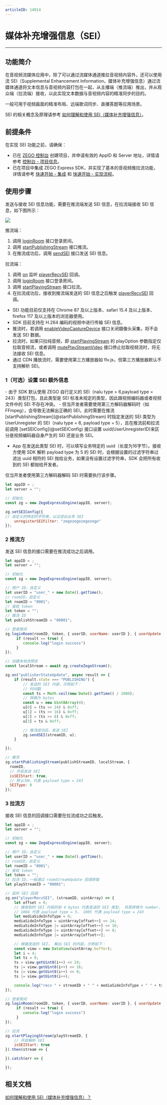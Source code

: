 ```yaml
---
articleID: 14914
---
```

# 媒体补充增强信息（SEI）

- - -

## 功能简介

在音视频流媒体应用中，除了可以通过流媒体通道推拉音视频内容外，还可以使用流 SEI（Supplemental Enhancement Information，媒体补充增强信息）通过流媒体通道将文本信息与音视频内容打包在一起，从主播端（推流端）推出，并从观众端（拉流端）接收，以此实现文本数据与音视频内容的精准同步的目的。

一般可用于视频画面的精准布局、远端歌词同步、直播答题等应用场景。

<Note title="说明">


SEI 的相关概念及原理请参考 [如何理解和使用 SEI（媒体补充增强信息）](https://doc-zh.zego.im/faq/sei?product=ExpressVideo&platform=web)。

</Note>




## 前提条件

在实现 SEI 功能之前，请确保：
- 已在 [ZEGO 控制台](https://console.zego.im) 创建项目，并申请有效的 AppID 和 Server 地址，详情请参考 [控制台 - 项目信息](/console/project-info)。
- 已在项目中集成 ZEGO Express SDK，并实现了基本的音视频推拉流功能，详情请参考 [快速开始 - 集成](!ExpressVideoSDK-Integration/SDK_Integration) 和 [快速开始 - 实现流程](!ExpressVideoSDK-Integration/Solution_Implementation)。


## 使用步骤

发送与接收 SEI 信息功能，需要在推流端发送 SEI 信息，在拉流端接收 SEI 信息，如下图所示：

<Frame width="512" height="auto" caption=""><img src="https://doc-media.zego.im/sdk-doc/Pics/Common/ZegoExpressEngine/send_and_recv_sei_web_new.png" /></Frame>

推流端：

1. 调用 [loginRoom](@loginRoom) 接口登录房间。
2. 调用 [startPublishingStream](@startPublishingStream) 接口推流。
3. 在推流成功后，调用 [sendSEI](@sendSEI) 接口发送 SEI 信息。

拉流端：

1. 调用 [on](@on) 监听 [playerRecvSEI](@playerRecvSEI) 回调。
2. 调用 [loginRoom](@loginRoom) 接口登录房间。
3. 调用 [startPlayingStream](@startPlayingStream) 接口拉流。
4. 在拉流成功后，接收到推流端发送的 SEI 信息之后触发 [playerRecvSEI](@playerRecvSEI) 回调。

<Warning title="注意">


- SEI 功能目前仅支持在 Chrome 87 及以上版本、safari 15.4 及以上版本、firefox 117 及以上版本的浏览器使用。
- SDK 目前支持在 H.264 编码的视频中进行传输 SEI 信息。
- 推流时，若调用 [enableVideoCaptureDevice](@enableVideoCaptureDevice) 接口关闭摄像头采集，将不会发送 SEI 数据。
- 拉流时，如果只拉纯音频，即 [startPlayingStream](@startPlayingStream) 的 playOption 参数指定仅拉取音频流，或者调用 [mutePlayStreamVideo](@mutePlayStreamVideo) 接口停止拉取视频流时，将无法接收 SEI 信息。
- 通过 CDN 播放流时，需要使用第三方播放器如 flv.js，但第三方播放器默认不支持解析 SEI。

</Warning>



### 1（可选）设置 SEI 额外信息

<Accordion title="设置 SEI 额外信息" defaultOpen="false">
- 由于 SDK 默认使用 ZEGO 自行定义的 SEI（nalu type = 6,payload type = 243）类型打包，且此类型是 SEI 标准未规定的类型，因此跟视频编码器或者视频文件中的 SEI 不存在冲突。
- 但当开发者需要使用第三方解码器解码时（如 FFmpeg），会导致无法解出正确的 SEI，此时需要在推流 [startPublishingStream](@startPublishingStream) 时指定发送的 SEI 类型为 UserUnregister 的 SEI（nalu type = 6, payload type = 5），且在推流前和拉流前调用 [setSEIConfig](@setSEIConfig) 接口设置 uuid(UserUnregisterID)来区分是视频编码器自身产生的 SEI 还是业务 SEI。

- App 在发送此类型 SEI 时，可以填写业务特定的 uuid（长度为16字节）。接收方使用 SDK 解析 payload type 为 5 的 SEI 时，会根据设置的过滤字符串过滤出 uuid 相符的 SEI 抛给业务，如果没有设置过滤字符串，SDK 会把所有收到的 SEI 都抛给开发者。

<Note title="说明">


仅当开发者使用第三方解码器解码 SEI 时需要执行该步骤。

</Note>




```javascript
let appID = ;
let server = "";

// 初始化
const zg = new ZegoExpressEngine(appID, server);

zg.setSEIConfig({
// 自定义的特定的字符串，以过滤出业务 SEI
    unregisterSEIFilter: "zegozegozegozego"
});
```
</Accordion>


### 2 推流方

发送 SEI 信息的接口需要在推流成功之后调用。

```javascript
let appID = ;
let server = "";

// 初始化
const zg = new ZegoExpressEngine(appID, server);

// 用户 ID，自定义
let userID = "user_" + new Date().getTime();
// roomID，自定义
let roomID = "0001";
// 鉴权 token
let token = "";
// 推流 ID
let publishStreamID = "00001";

// 登录房间
zg.loginRoom(roomID, token, { userID, userName: userID }, { userUpdate: true }).then(result => {
     if (result == true) {
        console.log("login success")
     }
});

// 创建本地流预览
const localStream = await zg.createZegoStream();

zg.on("publisherStateUpdate", async result => {
    if (result.state === "PUBLISHING") {
        // 发送的 SEI 内容，示例如下：
        // 时间戳
        const ts = Math.ceil(new Date().getTime() / 1000);
        // 转换为 bytes
        const u = new Uint8Array(4);
        u[0] = (ts >> 24) & 0xff;
        u[1] = (ts >> 16) & 0xff;
        u[2] = (ts >> 8) & 0xff;
        u[3] = ts & 0xff;

        // 推流成功后，发送 SEI
        zg.sendSEI(streamID, u);
    }

});

// 推流
zg.startPublishingStream(publishStreamID, localStream, {
  roomID,
  // 开启发送 SEI
  isSEIStart: true,
  // 默认为0，代表 payload type = 243
  SEIType: 0
});
```

### 3 拉流方

接收 SEI 信息的回调接口需要在拉流成功之后触发。


```javascript
let appID = ;
let server = "";

// 初始化
const zg = new ZegoExpressEngine(appID, server);

// 用户 ID，自定义
let userID = "user_" + new Date().getTime();
// roomID，自定义
let roomID = "0001";
// 鉴权 token
let token = "";
// 拉流 ID，一般通过 roomStreamUpdate 回调获取
let playStreamID = "00001";

// 监听 SEI 回调
zg.on("playerRecvSEI", (streamID, uintArray) => {
    let offset = 0;
    // 接收到的 SEI 内容的前 4 bytes 代表发送的 SEI 类型， 将其转换为 number，
    // 1004 代表 payload type = 5， 1005 代表 payload type = 243
    let mediaSideInfoType = 0;
    mediaSideInfoType = uintArray[offset++] << 24;
    mediaSideInfoType |= uintArray[offset++] << 16;
    mediaSideInfoType |= uintArray[offset++] << 8;
    mediaSideInfoType |= uintArray[offset++];

    // 根据发送的 SEI， 解出 SEI 的内容，示例如下：
    const view = new DataView(uintArray.buffer);
    let i = 4;
    let ts = 0;
    ts = view.getUint8(i++) << 24;
    ts |= view.getUint8(i++) << 16;
    ts |= view.getUint8(i++) << 8;
    ts |= view.getUint8(i++);

    console.log("recv " + streamID + " " + mediaSideInfoType + " " + ts);
});

// 登录房间
zg.loginRoom(roomID, token, { userID, userName: userID }, { userUpdate: true }).then(result => {
     if (result == true) {
        console.log("login success")
     }
});

// 拉流
zg.startPlayingStream(playStreamID, {
    // 开启解析 SEI
    isSEIStart: true
}).then(stream => {

}).catch(err => {

});
```



## 相关文档

[如何理解和使用 SEI（媒体补充增强信息）？](https://doc-zh.zego.im/faq/sei?product=ExpressVideo&platform=web)
